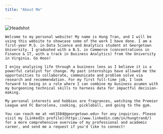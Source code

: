 ```yaml
---
title: "About Me"

---
```


<div class="about-container">
  <img src="assets/Headshot1.JPG" alt="Headshot" class="about-image">
  <div class="about-text">
    Welcome to my personal website! My name is Hung Tran, and I will be using this website to showcase some of the work I have done. I am a first-year M.S. in Data Science and Analytics student at Georgetown University. I graduated with a B.S. in Commerce (concentrations in Finance & IT, with a track in Business Analytics) from the University in Virginia. Go Hoos!

    I enjoy analyzing life through a business lens as I believe it is a powerful catalyst for change. My past internships have allowed me the opportunities to collaborate, communicate and problem solve via research and recommendation. For my first full-time job, I look forward to being in a role where I can combine my business acumen with my burgeoning technical skills to harness data for impactful decision-making. 

    My personal interests and hobbies are fragrances, watching the Premier League and FC Barcelona, cooking, pickleball, and going to the gym. 

    You can reach me at <mt1584@georgetown.edu> for any inquiries. Please visit my [LinkedIn profile](https://www.linkedin.com/in/hungtran8/) for a more comprehensive overview of my professional and academic career, and send me a request if you'd like to connect!
  </div>
</div>
